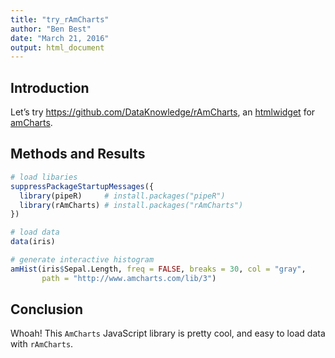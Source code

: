 ```yaml
---
title: "try_rAmCharts"
author: "Ben Best"
date: "March 21, 2016"
output: html_document
---
```


## Introduction

Let's try <https://github.com/DataKnowledge/rAmCharts>, an [htmlwidget](http://www.htmlwidgets.org/) for [amCharts](https://www.amcharts.com/).

## Methods and Results

```r
# load libaries
suppressPackageStartupMessages({
  library(pipeR)     # install.packages("pipeR")
  library(rAmCharts) # install.packages("rAmCharts")
})

# load data
data(iris)

# generate interactive histogram
amHist(iris$Sepal.Length, freq = FALSE, breaks = 30, col = "gray",
       path = "http://www.amcharts.com/lib/3")
```

## Conclusion

Whoah! This `AmCharts` JavaScript library is pretty cool, and easy to load data with `rAmCharts`.